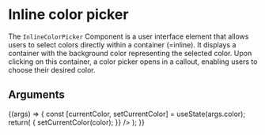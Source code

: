 
<Meta title="Components/Inline color picker" component={InlineColorPicker} />

# Inline color picker

The `InlineColorPicker` Component is a user interface element that allows users to select colors directly within a container (=inline). 
It displays a container with the background color representing the selected color. Upon clicking on this container, a color picker opens in a callout, enabling users to choose their desired color.

## Arguments

<ArgTypes of={InlineColorPicker} />

<Canvas>
  <Story args={{ color: '#000000', label: "Select a color" }} name="Basic">
  {(args) => {
      const [currentColor, setCurrentColor] = useState(args.color);    
      return(
      <InlineColorPicker {...args} color={currentColor} onChange={(ev, color) => { setCurrentColor(color); }} />
    );
  }}
  </Story>
</Canvas>
